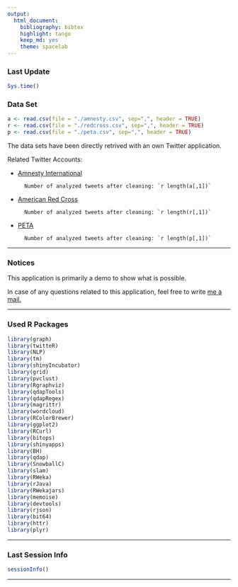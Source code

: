```yaml
---
output:
  html_document:
    bibliography: bibtex
    highlight: tango
    keep_md: yes
    theme: spacelab
---
```


### Last Update

```r
Sys.time()
```


### Data Set

```r
a <- read.csv(file = "./amnesty.csv", sep=",", header = TRUE)
r <- read.csv(file = "./redcross.csv", sep=",", header = TRUE)
p <- read.csv(file = "./peta.csv", sep=",", header = TRUE)
```


The data sets have been directly retrived with an own Twitter application.

Related Twitter Accounts:

* [Amnesty International][1]

        Number of analyzed tweets after cleaning: `r length(a[,1])`

* [American Red Cross][2] 

        Number of analyzed tweets after cleaning: `r length(r[,1])`

* [PETA][3] 
        
        Number of analyzed tweets after cleaning: `r length(p[,1])`

***

### Notices

This application is primarily a demo to show what is possible. 

In case of any questions related to this application, feel free to write [me a mail.][4]

***

### Used R Packages

```r
library(graph)
library(twitteR)
library(NLP)
library(tm)
library(shinyIncubator)
library(grid)
library(pvclust)
library(Rgraphviz)
library(qdapTools)
library(qdapRegex)
library(magrittr)
library(wordcloud)
library(RColorBrewer)
library(ggplot2)
library(RCurl)
library(bitops)
library(shinyapps)
library(BH)
library(qdap)
library(SnowballC)
library(slam)
library(RWeka)
library(rJava) 
library(RWekajars)
library(memoise)
library(devtools)
library(rjson)
library(bit64)
library(httr)
library(plyr)
```

***

### Last Session Info

```r
sessionInfo()
```



[1]: https://twitter.com/amnesty "Amnesty Twitter Account"

[2]: https://twitter.com/RedCross "Red Cross Twitter Account"

[3]: https://twitter.com/peta "PETA Twitter Account"

[4]: http://nierhoff.info/#contact "Contact"

***
